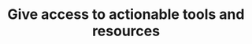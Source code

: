 ---
title: 'Give access to actionable tools and resources'
description: 'Display inline code and code blocks'
icon: 'monitoring'
---